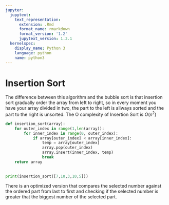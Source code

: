 ```yaml
---
jupyter:
  jupytext:
    text_representation:
      extension: .Rmd
      format_name: rmarkdown
      format_version: '1.2'
      jupytext_version: 1.3.1
  kernelspec:
    display_name: Python 3
    language: python
    name: python3
---
```


# Insertion Sort

The difference between this algorithm and the bubble sort is that insertion sort gradually order the array from left to right, so in every moment you have your array divided in two, the part to the left is allways sorted and the part to the right is unsorted. The O complexity of Insertion Sort is $O(n^2)$


```python
def insertion_sort(array):
    for outer_index in range(1,len(array)):
        for inner_index in range(0, outer_index):
            if array[outer_index] < array[inner_index]:
                temp = array[outer_index]
                array.pop(outer_index)
                array.insert(inner_index, temp)
                break
    return array
            
            
print(insertion_sort([7,10,3,10,5]))
```

There is an optimized version that compares the selected number against the ordered part from last to first and checking if the selected number is greater that the biggest number of the selected part. 
